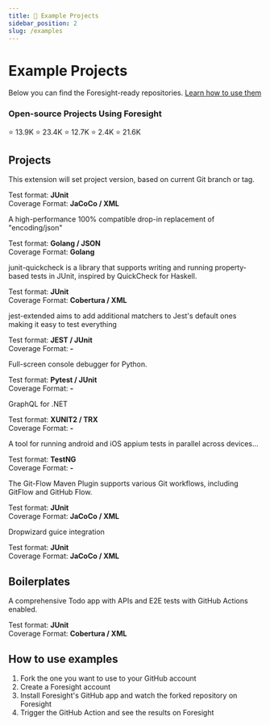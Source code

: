 ```yaml
---
title: 🧭 Example Projects
sidebar_position: 2
slug: /examples
---
```


# Example Projects
Below you can find the Foresight-ready repositories. [Learn how to use them](#how-to-use-examples)

### Open-source Projects Using Foresight
<div className="w-full cols-5">
  <Card title="Keycloak" target="https://keycloak.app.runforesight.com/highlights" isNewWindow={true}>
    ⭐️ 13.9K
  </Card>
  <Card title="pypa" target="https://pypa.app.runforesight.com/highlights" isNewWindow={true}>
    ⭐️ 23.4K
  </Card>
  <Card title="mathjs" target="https://mathjs.app.runforesight.com/highlights" isNewWindow={true}>
    ⭐️ 12.7K
  </Card>
  <Card title="statsviz" target="https://statsviz.app.runforesight.com/highlights" isNewWindow={true}>
    ⭐️ 2.4K
  </Card>
  <Card title="rsshub" target="https://rsshub.app.runforesight.com/highlights" isNewWindow={true}>
    ⭐️ 21.6K
  </Card>
</div>

## Projects
<div className="cols-1">
<Card title="Maven Git Versioning Extension" target="https://github.com/runforesight-demo/maven-git-versioning-extension" isNewWindow={true}>
  <p class="italic">This extension will set project version, based on current Git branch or tag.</p>
  Test format: <strong>JUnit</strong> 
  <br/>
  Coverage Format: <strong>JaCoCo / XML</strong>

</Card>
<Card title="JSON Iterator / GO" target="https://github.com/runforesight-demo/go" isNewWindow={true}>
  <p class="italic">A high-performance 100% compatible drop-in replacement of "encoding/json"</p>
  Test format: <strong>Golang / JSON</strong> 
  <br/>
  Coverage Format: <strong>Golang</strong>

</Card>
<Card title="JUnit Quickcheck" target="https://github.com/runforesight-demo/junit-quickcheck" isNewWindow={true}>
  <p class="italic">junit-quickcheck is a library that supports writing and running property-based tests in JUnit, inspired by QuickCheck for Haskell.</p>
  Test format: <strong>JUnit</strong> 
  <br/>
  Coverage Format: <strong>Cobertura / XML</strong>

</Card>
<Card title="jest-extended" target="https://github.com/runforesight-demo/jest-extended" isNewWindow={true}>
  <p class="italic">jest-extended aims to add additional matchers to Jest's default ones making it easy to test everything </p>
  Test format: <strong>JEST / JUnit</strong> 
  <br/>
  Coverage Format: <strong>-</strong>
</Card>
<Card title="pudb" target="https://github.com/runforesight-demo/pudb" isNewWindow={true}>
  <p class="italic">Full-screen console debugger for Python.</p>
  Test format: <strong>Pytest / JUnit</strong> 
  <br/>
  Coverage Format: <strong>-</strong>

</Card>
<Card title="graphql-dotnet" target="https://github.com/runforesight-demo/graphql-dotnet" isNewWindow={true}>
  <p class="italic">GraphQL for .NET</p>
  Test format: <strong>XUNIT2 / TRX</strong> 
  <br/>
  Coverage Format: <strong>-</strong>

</Card>
<Card title="appium-test-distribution" target="https://github.com/runforesight-demo/appium-test-distribution/" isNewWindow={true}>
  <p class="italic">A tool for running android and iOS appium tests in parallel across devices...</p>
  Test format: <strong>TestNG</strong> 
  <br/>
  Coverage Format: <strong>-</strong>

</Card>
<Card title="gitflow-maven-plugin" target="https://github.com/runforesight-demo/gitflow-maven-plugin" isNewWindow={true}>
  <p class="italic">The Git-Flow Maven Plugin supports various Git workflows, including GitFlow and GitHub Flow.</p>
  Test format: <strong>JUnit</strong> 
  <br/>
  Coverage Format: <strong>JaCoCo / XML</strong>

</Card>
<Card title="dropwizard-guicey" target="https://github.com/runforesight-demo/dropwizard-guicey" isNewWindow={true}>
  <p class="italic">Dropwizard guice integration</p>
  Test format: <strong>JUnit</strong> 
  <br/>
  Coverage Format: <strong>JaCoCo / XML</strong>

</Card>
</div>


## Boilerplates
<Card title="Next.js + Playwright + GitHub Actions" target="https://github.com/burakkantarci/playwright-todo-app" isNewWindow={true}>
  <p class="italic">A comprehensive Todo app with APIs and E2E tests with GitHub Actions enabled.</p>
  Test format: <strong>JUnit</strong> 
  <br/>
  Coverage Format: <strong>Cobertura / XML</strong>

</Card>

## How to use examples 
1. Fork the one you want to use to your GitHub account
2. Create a Foresight account
3. Install Foresight's GitHub app and watch the forked repository on Foresight
4. Trigger the GitHub Action and see the results on Foresight 